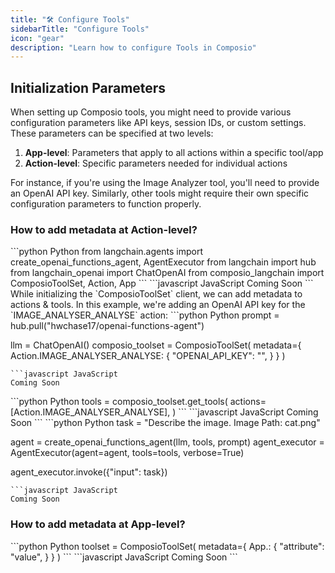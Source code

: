 ```yaml
---
title: "🛠️ Configure Tools"
sidebarTitle: "Configure Tools"
icon: "gear"
description: "Learn how to configure Tools in Composio"
---
```


## Initialization Parameters

When setting up Composio tools, you might need to provide various configuration parameters like API keys, session IDs, or custom settings. These parameters can be specified at two levels:

1. **App-level**: Parameters that apply to all actions within a specific tool/app
2. **Action-level**: Specific parameters needed for individual actions

For instance, if you're using the Image Analyzer tool, you'll need to provide an OpenAI API key. Similarly, other tools might require their own specific configuration parameters to function properly.

### How to add metadata at Action-level?
<Steps>
<Step title="Import required libraries">
<CodeGroup>
```python Python
from langchain.agents import create_openai_functions_agent, AgentExecutor
from langchain import hub
from langchain_openai import ChatOpenAI
from composio_langchain import ComposioToolSet, Action, App
```
```javascript JavaScript
Coming Soon
```
</CodeGroup>
</Step>
<Step title="Import Prompt template & Initialize ChatOpenAI & Composio ToolSet client">
While initializing the `ComposioToolSet` client, we can add metadata to actions & tools. In this example, we're adding an OpenAI API key for the `IMAGE_ANALYSER_ANALYSE` action:
<CodeGroup>
```python Python
prompt = hub.pull("hwchase17/openai-functions-agent")

llm = ChatOpenAI()
composio_toolset = ComposioToolSet(
    metadata={
        Action.IMAGE_ANALYSER_ANALYSE: {
            "OPENAI_API_KEY": "<your-openai-api-key>",
        }
    }
)
```
```javascript JavaScript
Coming Soon
```
</CodeGroup>
</Step>
<Step title="Get Image Analyser Action from Composio">
<CodeGroup>
```python Python
tools = composio_toolset.get_tools(
    actions=[Action.IMAGE_ANALYSER_ANALYSE],
)
```
```javascript JavaScript
Coming Soon
```
</CodeGroup>
</Step>
<Step title="Invoke the agent">
<CodeGroup>
```python Python
task = "Describe the image. Image Path: cat.png"

agent = create_openai_functions_agent(llm, tools, prompt)
agent_executor = AgentExecutor(agent=agent, tools=tools, verbose=True)

agent_executor.invoke({"input": task})
```
```javascript JavaScript
Coming Soon
```
</CodeGroup>
</Step>
</Steps>

### How to add metadata at App-level?

<CodeGroup>
```python Python
toolset = ComposioToolSet(
    metadata={
        App.<app_name>: {
            "attribute": "value",
        }
    }
)
```
```javascript JavaScript
Coming Soon
```
</CodeGroup>
